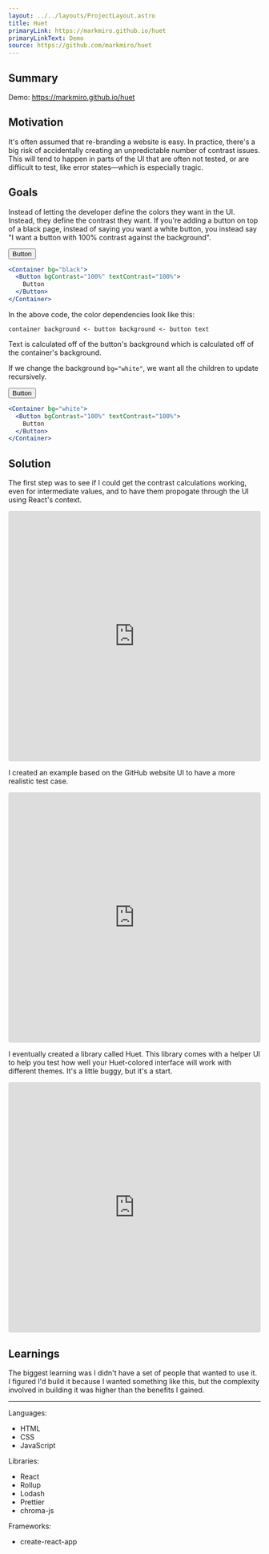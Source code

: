 ```yaml
---
layout: ../../layouts/ProjectLayout.astro
title: Huet
primaryLink: https://markmiro.github.io/huet
primaryLinkText: Demo
source: https://github.com/markmiro/huet
---
```



## Summary

Demo:
https://markmiro.github.io/huet

## Motivation

It's often assumed that re-branding a website is easy. In practice, there's a big risk of accidentally creating an unpredictable number of contrast issues. This will tend to happen in parts of the UI that are often not tested, or are difficult to test, like error states—which is especially tragic.

## Goals

Instead of letting the developer define the colors they want in the UI. Instead, they define the contrast they want. If you're adding a button on top of a black page, instead of saying you want a white button, you instead say "I want a button with 100% contrast against the background".

<div class="no-prose">
  <div class="bg-black p-6 text-center">
    <button class="bg-white text-black px-3 py-1 rounded-md">Button</button>
  </div>
</div>

```jsx
<Container bg="black">
  <Button bgContrast="100%" textContrast="100%">
    Button
  </Button>
</Container>
```

In the above code, the color dependencies look like this:

```
container background <- button background <- button text
```

Text is calculated off of the button's background which is calculated off of the container's background.

If we change the background `bg="white"`, we want all the children to update recursively.

<div class="no-prose">
  <div class="bg-white p-6 text-center border">
    <button class="bg-black text-white px-3 py-1 rounded-md">Button</button>
  </div>
</div>

```jsx
<Container bg="white">
  <Button bgContrast="100%" textContrast="100%">
    Button
  </Button>
</Container>
```

## Solution

The first step was to see if I could get the contrast calculations working, even for intermediate values, and to have them propogate through the UI using React's context.

<iframe src="https://codesandbox.io/embed/qkqm90x8w6?fontsize=14&hidenavigation=1&theme=dark&view=preview"
  style="width:100%; height:500px; border:0; border-radius: 4px; overflow:hidden;"
  title="Initial contrast experiment"
  allow="accelerometer; ambient-light-sensor; camera; encrypted-media; geolocation; gyroscope; hid; microphone; midi; payment; usb; vr; xr-spatial-tracking"
  sandbox="allow-forms allow-modals allow-popups allow-presentation allow-same-origin allow-scripts"
></iframe>

I created an example based on the GitHub website UI to have a more realistic test case.

<iframe src="https://codesandbox.io/embed/yw6vxn7q1v?fontsize=14&hidenavigation=1&theme=dark&view=preview"
  style="width:100%; height:500px; border:0; border-radius: 4px; overflow:hidden;"
  title="Contrast"
  allow="accelerometer; ambient-light-sensor; camera; encrypted-media; geolocation; gyroscope; hid; microphone; midi; payment; usb; vr; xr-spatial-tracking"
  sandbox="allow-forms allow-modals allow-popups allow-presentation allow-same-origin allow-scripts"
></iframe>

I eventually created a library called Huet. This library comes with a helper UI to help you test how well your Huet-colored interface will work with different themes. It's a little buggy, but it's a start.

<iframe src="https://codesandbox.io/embed/k04vm52xov?fontsize=14&hidenavigation=1&theme=dark&view=preview"
  style="width:100%; height:500px; border:0; border-radius: 4px; overflow:hidden;"
  title="Huet Example"
  allow="accelerometer; ambient-light-sensor; camera; encrypted-media; geolocation; gyroscope; hid; microphone; midi; payment; usb; vr; xr-spatial-tracking"
  sandbox="allow-forms allow-modals allow-popups allow-presentation allow-same-origin allow-scripts"
></iframe>

## Learnings

The biggest learning was I didn't have a set of people that wanted to use it. I figured I'd build it because I wanted something like this, but the complexity involved in building it was higher than the benefits I gained.

---

Languages:

- HTML
- CSS
- JavaScript

Libraries:

- React
- Rollup
- Lodash
- Prettier
- chroma-js

Frameworks:

- create-react-app
